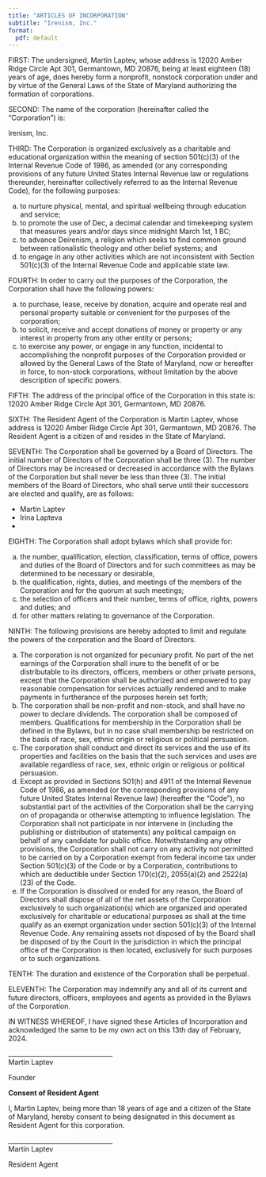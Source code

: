 ```yaml
---
title: "ARTICLES OF INCORPORATION"
subtitle: "Irenism, Inc."
format:
  pdf: default
---
```



FIRST: The undersigned, Martin Laptev, whose address is
12020 Amber Ridge Circle Apt 301, Germantown, MD 20876,
being at least eighteen (18) years of age, does hereby form a nonprofit,
nonstock corporation under and by virtue of the General Laws of the
State of Maryland authorizing the formation of corporations.

SECOND: The name of the corporation (hereinafter called the "Corporation") is:

Irenism, Inc.

THIRD: The Corporation is organized exclusively as a charitable and
educational organization within the meaning of section 501(c)(3) of the
Internal Revenue Code of 1986, as amended (or any corresponding
provisions of any future United States Internal Revenue law or
regulations thereunder, hereinafter collectively referred to as the
Internal Revenue Code), for the following purposes:

(a) to nurture physical, mental, and spiritual wellbeing through education and service;
(b) to promote the use of Dec, a decimal calendar and timekeeping system that measures years and/or days since midnight March 1st, 1 BC;
(c) to advance Deirenism, a religion which seeks to find common ground between rationalistic theology and other belief systems; and
(d) to engage in any other activities which are not inconsistent with Section 501(c)(3) of the Internal Revenue Code and applicable state law.

FOURTH: In order to carry out the purposes of the Corporation, the
Corporation shall have the following powers:

(a) to purchase, lease, receive by donation, acquire and operate real and personal property suitable or convenient for the purposes of the corporation;
(b) to solicit, receive and accept donations of money or property or any interest in property from any other entity or persons;
(c) to exercise any power, or engage in any function, incidental to accomplishing the nonprofit purposes of the Corporation provided or allowed by the General Laws of the State of Maryland, now or hereafter in force, to non-stock corporations, without limitation by the above description of specific powers.

FIFTH: The address of the principal office of the Corporation in this
state is: 12020 Amber Ridge Circle Apt 301, Germantown, MD 20876.

SIXTH: The Resident Agent of the Corporation is Martin Laptev, whose address
is 12020 Amber Ridge Circle Apt 301, Germantown, MD 20876.
The Resident Agent is a citizen of and resides in the
State of Maryland.

SEVENTH: The Corporation shall be governed by a Board of Directors. The
initial number of Directors of the Corporation shall be three (3). The
number of Directors may be increased or decreased in accordance with the
Bylaws of the Corporation but shall never be less than three (3). The
initial members of the Board of Directors, who shall serve until their
successors are elected and qualify, are as follows:

- Martin Laptev
- Irina Lapteva
- 

EIGHTH: The Corporation shall adopt bylaws which shall provide for:

(a) the number, qualification, election, classification, terms of office, powers and duties of the Board of Directors and for such committees as may be determined to be necessary or desirable,
(b) the qualification, rights, duties, and meetings of the members of the Corporation and for the quorum at such meetings;
(c) the selection of officers and their number, terms of office, rights, powers and duties; and
(d) for other matters relating to governance of the Corporation.

NINTH: The following provisions are hereby adopted to limit and regulate
the powers of the corporation and the Board of Directors.

(a) The corporation is not organized for pecuniary profit. No part of the net earnings of the Corporation shall inure to the benefit of or be distributable to its directors, officers, members or other private persons, except that the Corporation shall be authorized and empowered to pay reasonable compensation for services actually rendered and to make payments in furtherance of the purposes herein set forth;
(b) The corporation shall be non-profit and non-stock, and shall have no power to declare dividends. The corporation shall be composed of members. Qualifications for membership in the Corporation shall be defined in the Bylaws, but in no case shall membership be restricted on the basis of race, sex, ethnic origin or religious or political persuasion.
(c) The corporation shall conduct and direct its services and the use of its properties and facilities on the basis that the such services and uses are available regardless of race, sex, ethnic origin or religious or political persuasion.
(d) Except as provided in Sections 501(h) and 4911 of the Internal Revenue Code of 1986, as amended (or the corresponding provisions of any future United States Internal Revenue law) (hereafter the "Code"), no substantial part of the activities of the Corporation shall be the carrying on of propaganda or otherwise attempting to influence legislation. The Corporation shall not participate in nor intervene in (including the publishing or distribution of statements) any political campaign on behalf of any candidate for public office. Notwithstanding any other provisions, the Corporation shall not carry on any activity not permitted to be carried on by a Corporation exempt from federal income tax under Section 501(c)(3) of the Code or by a Corporation, contributions to which are deductible under Section 170(c)(2),
2055(a)(2) and 2522(a)(23) of the Code.
(e) If the Corporation is dissolved or ended for any reason, the Board of Directors shall dispose of all of the net assets of the Corporation exclusively to such organization(s) which are organized and operated exclusively for charitable or educational purposes as shall at the time qualify as an exempt organization under section 501(c)(3) of the Internal Revenue Code. Any remaining assets not disposed of by the Board shall be disposed of by the Court in the jurisdiction in which the principal office of the Corporation is then located, exclusively for such purposes or to such organizations.

TENTH: The duration and existence of the Corporation shall be perpetual.

ELEVENTH: The Corporation may indemnify any and all of its current and
future directors, officers, employees and agents as provided in the
Bylaws of the Corporation.

IN WITNESS WHEREOF, I have signed these Articles of Incorporation and
acknowledged the same to be my own act on this 13th day of February, 2024.


\_\_\_\_\_\_\_\_\_\_\_\_\_\_\_\_\_\_\_\_\_\_\_\_\_\_\_\_\_\_\_\_\_\
Martin Laptev

Founder

**Consent of Resident Agent**

I, Martin Laptev, being more than 18 years of age and a citizen of the State
of Maryland, hereby consent to being designated in this document as
Resident Agent for this corporation.

\_\_\_\_\_\_\_\_\_\_\_\_\_\_\_\_\_\_\_\_\_\_\_\_\_\_\_\_\_\_\_\_\_\
Martin Laptev

Resident Agent
